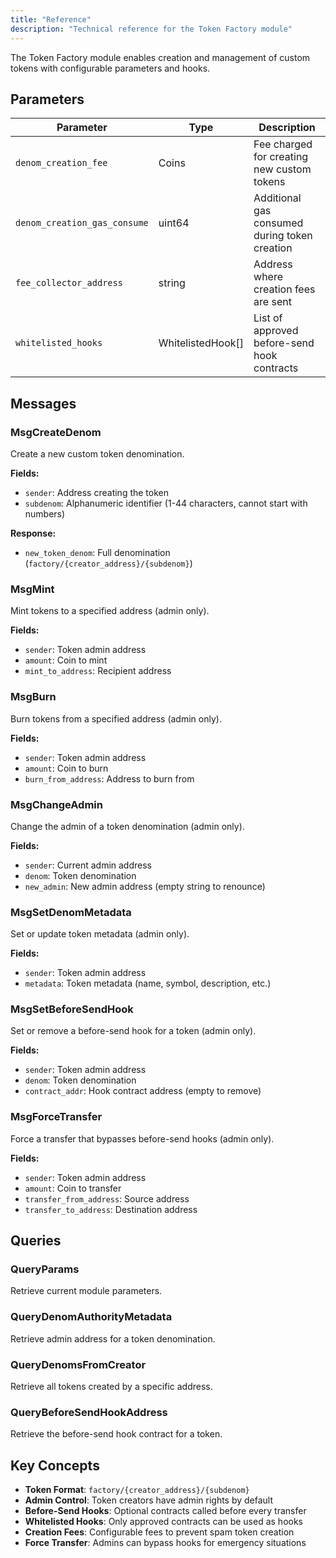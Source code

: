```yaml
---
title: "Reference"  
description: "Technical reference for the Token Factory module"
---
```


The Token Factory module enables creation and management of custom tokens with configurable parameters and hooks.

## Parameters

| Parameter | Type | Description |
| --- | --- | --- |
| `denom_creation_fee` | Coins | Fee charged for creating new custom tokens |
| `denom_creation_gas_consume` | uint64 | Additional gas consumed during token creation |
| `fee_collector_address` | string | Address where creation fees are sent |
| `whitelisted_hooks` | WhitelistedHook[] | List of approved before-send hook contracts |

## Messages

### MsgCreateDenom
Create a new custom token denomination.

**Fields:**
- `sender`: Address creating the token
- `subdenom`: Alphanumeric identifier (1-44 characters, cannot start with numbers)

**Response:**
- `new_token_denom`: Full denomination (`factory/{creator_address}/{subdenom}`)

### MsgMint
Mint tokens to a specified address (admin only).

**Fields:**
- `sender`: Token admin address
- `amount`: Coin to mint
- `mint_to_address`: Recipient address

### MsgBurn
Burn tokens from a specified address (admin only).

**Fields:**
- `sender`: Token admin address
- `amount`: Coin to burn
- `burn_from_address`: Address to burn from

### MsgChangeAdmin
Change the admin of a token denomination (admin only).

**Fields:**
- `sender`: Current admin address
- `denom`: Token denomination
- `new_admin`: New admin address (empty string to renounce)

### MsgSetDenomMetadata
Set or update token metadata (admin only).

**Fields:**
- `sender`: Token admin address
- `metadata`: Token metadata (name, symbol, description, etc.)

### MsgSetBeforeSendHook
Set or remove a before-send hook for a token (admin only).

**Fields:**
- `sender`: Token admin address
- `denom`: Token denomination
- `contract_addr`: Hook contract address (empty to remove)

### MsgForceTransfer
Force a transfer that bypasses before-send hooks (admin only).

**Fields:**
- `sender`: Token admin address
- `amount`: Coin to transfer
- `transfer_from_address`: Source address
- `transfer_to_address`: Destination address

## Queries

### QueryParams
Retrieve current module parameters.

### QueryDenomAuthorityMetadata
Retrieve admin address for a token denomination.

### QueryDenomsFromCreator
Retrieve all tokens created by a specific address.

### QueryBeforeSendHookAddress
Retrieve the before-send hook contract for a token.

## Key Concepts

- **Token Format**: `factory/{creator_address}/{subdenom}`
- **Admin Control**: Token creators have admin rights by default
- **Before-Send Hooks**: Optional contracts called before every transfer
- **Whitelisted Hooks**: Only approved contracts can be used as hooks
- **Creation Fees**: Configurable fees to prevent spam token creation
- **Force Transfer**: Admins can bypass hooks for emergency situations 